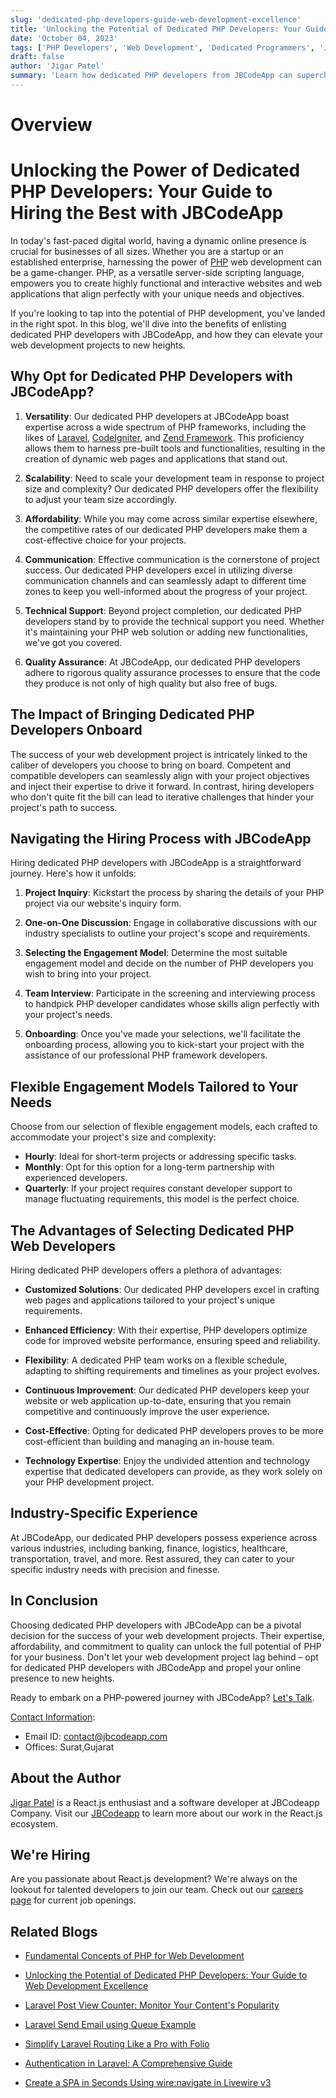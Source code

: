 ```yaml
---
slug: 'dedicated-php-developers-guide-web-development-excellence'
title: 'Unlocking the Potential of Dedicated PHP Developers: Your Guide to Web Development Excellence'
date: 'October 04, 2023'
tags: ['PHP Developers', 'Web Development', 'Dedicated Programmers', 'JBCodeApp']
draft: false
author: 'Jigar Patel'
summary: 'Learn how dedicated PHP developers from JBCodeApp can supercharge your web development projects. Explore their expertise, flexible engagement models, and industry-specific experience to unlock the full potential of PHP for your online presence.'
---
```


# Overview

<TOCInline toc={props.toc} exclude="Overview" toHeading={2} defaultimage="" />

# Unlocking the Power of Dedicated PHP Developers: Your Guide to Hiring the Best with JBCodeApp

In today's fast-paced digital world, having a dynamic online presence is crucial for businesses of all sizes. Whether you are a startup or an established enterprise, harnessing the power of [PHP](https://www.php.net/) web development can be a game-changer. PHP, as a versatile server-side scripting language, empowers you to create highly functional and interactive websites and web applications that align perfectly with your unique needs and objectives.

If you're looking to tap into the potential of PHP development, you've landed in the right spot. In this blog, we'll dive into the benefits of enlisting dedicated PHP developers with JBCodeApp, and how they can elevate your web development projects to new heights.

## Why Opt for Dedicated PHP Developers with JBCodeApp?

1. **Versatility**: Our dedicated PHP developers at JBCodeApp boast expertise across a wide spectrum of PHP frameworks, including the likes of [Laravel](https://laravel.com/), [CodeIgniter](https://codeigniter.com/), and [Zend Framework](https://framework.zend.com/). This proficiency allows them to harness pre-built tools and functionalities, resulting in the creation of dynamic web pages and applications that stand out.

2. **Scalability**: Need to scale your development team in response to project size and complexity? Our dedicated PHP developers offer the flexibility to adjust your team size accordingly.

3. **Affordability**: While you may come across similar expertise elsewhere, the competitive rates of our dedicated PHP developers make them a cost-effective choice for your projects.

4. **Communication**: Effective communication is the cornerstone of project success. Our dedicated PHP developers excel in utilizing diverse communication channels and can seamlessly adapt to different time zones to keep you well-informed about the progress of your project.

5. **Technical Support**: Beyond project completion, our dedicated PHP developers stand by to provide the technical support you need. Whether it's maintaining your PHP web solution or adding new functionalities, we've got you covered.

6. **Quality Assurance**: At JBCodeApp, our dedicated PHP developers adhere to rigorous quality assurance processes to ensure that the code they produce is not only of high quality but also free of bugs.

## The Impact of Bringing Dedicated PHP Developers Onboard

The success of your web development project is intricately linked to the caliber of developers you choose to bring on board. Competent and compatible developers can seamlessly align with your project objectives and inject their expertise to drive it forward. In contrast, hiring developers who don't quite fit the bill can lead to iterative challenges that hinder your project's path to success.

## Navigating the Hiring Process with JBCodeApp

Hiring dedicated PHP developers with JBCodeApp is a straightforward journey. Here's how it unfolds:

1. **Project Inquiry**: Kickstart the process by sharing the details of your PHP project via our website's inquiry form.

2. **One-on-One Discussion**: Engage in collaborative discussions with our industry specialists to outline your project's scope and requirements.

3. **Selecting the Engagement Model**: Determine the most suitable engagement model and decide on the number of PHP developers you wish to bring into your project.

4. **Team Interview**: Participate in the screening and interviewing process to handpick PHP developer candidates whose skills align perfectly with your project's needs.

5. **Onboarding**: Once you've made your selections, we'll facilitate the onboarding process, allowing you to kick-start your project with the assistance of our professional PHP framework developers.

## Flexible Engagement Models Tailored to Your Needs

Choose from our selection of flexible engagement models, each crafted to accommodate your project's size and complexity:

- **Hourly**: Ideal for short-term projects or addressing specific tasks.
- **Monthly**: Opt for this option for a long-term partnership with experienced developers.
- **Quarterly**: If your project requires constant developer support to manage fluctuating requirements, this model is the perfect choice.

## The Advantages of Selecting Dedicated PHP Web Developers

Hiring dedicated PHP developers offers a plethora of advantages:

- **Customized Solutions**: Our dedicated PHP developers excel in crafting web pages and applications tailored to your project's unique requirements.

- **Enhanced Efficiency**: With their expertise, PHP developers optimize code for improved website performance, ensuring speed and reliability.

- **Flexibility**: A dedicated PHP team works on a flexible schedule, adapting to shifting requirements and timelines as your project evolves.

- **Continuous Improvement**: Our dedicated PHP developers keep your website or web application up-to-date, ensuring that you remain competitive and continuously improve the user experience.

- **Cost-Effective**: Opting for dedicated PHP developers proves to be more cost-efficient than building and managing an in-house team.

- **Technology Expertise**: Enjoy the undivided attention and technology expertise that dedicated developers can provide, as they work solely on your PHP development project.

## Industry-Specific Experience

At JBCodeApp, our dedicated PHP developers possess experience across various industries, including banking, finance, logistics, healthcare, transportation, travel, and more. Rest assured, they can cater to your specific industry needs with precision and finesse.

## In Conclusion

Choosing dedicated PHP developers with JBCodeApp can be a pivotal decision for the success of your web development projects. Their expertise, affordability, and commitment to quality can unlock the full potential of PHP for your business. Don't let your web development project lag behind – opt for dedicated PHP developers with JBCodeApp and propel your online presence to new heights.

Ready to embark on a PHP-powered journey with JBCodeApp? [Let's Talk](https://jbcodeapp.com/contact).

[Contact Information](https://jbcodeapp.com/contact):

- Email ID: [contact@jbcodeapp.com](mailto:contact@jbcodeapp.com)
- Offices: Surat,Gujarat

## About the Author

[Jigar Patel](https://expertlaravel.com) is a React.js enthusiast and a software developer at JBCodeapp Company. Visit our [JBCodeapp](https://jbcodeapp.com) to learn more about our work in the React.js ecosystem.

## We're Hiring

Are you passionate about React.js development? We're always on the lookout for talented developers to join our team. Check out our [careers page](https://jbcodeapp.com) for current job openings.

## Related Blogs

- [Fundamental Concepts of PHP for Web Development](php-web-development-fundamentals)

- [Unlocking the Potential of Dedicated PHP Developers: Your Guide to Web Development Excellence](dedicated-php-developers-guide-web-development-excellence)

- [Laravel Post View Counter: Monitor Your Content's Popularity](maximizing-web-development-potential-choose-laravel-developers)

- [Laravel Send Email using Queue Example](send-email-using-queue-example)

- [Simplify Laravel Routing Like a Pro with Folio](simplify-laravel-routing-like-a-pro-with-folio)

- [Authentication in Laravel: A Comprehensive Guide](step-by-step-guide-laravel-authentication)

- [Create a SPA in Seconds Using wire:navigate in Livewire v3](livewire-create-spa)

